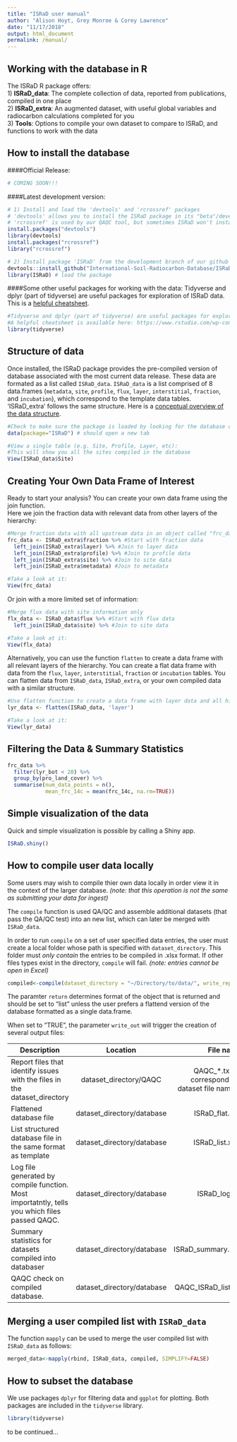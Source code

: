 ```yaml
---
title: "ISRaD user manual"
author: "Alison Hoyt, Grey Monroe & Corey Lawrence"
date: "11/17/2018"
output: html_document
permalink: /manual/
---
```


## Working with the database in R
The ISRaD R package offers:  
1) **ISRaD_data**: The complete collection of data, reported from publications, compiled in one place  
2) **ISRaD_extra**: An augmented dataset, with useful global variables and radiocarbon calculations completed for you  
3) **Tools**: Options to compile your own dataset to compare to ISRaD, and functions to work with the data  

## How to install the database
####Official Release:
```r
# COMING SOON!!!
```

####Latest development version:
```r

# 1) Install and load the 'devtools' and 'rcrossref' packages
# 'devtools' allows you to install the ISRaD package in its "beta"/development form
# 'rcrossref' is used by our QAQC tool, but sometimes ISRaD won't install without it
install.packages("devtools")
library(devtools) 
install.packages("rcrossref")
library("rcrossref")

# 2) Install package 'ISRaD' from the development branch of our github repository:
devtools::install_github("International-Soil-Radiocarbon-Database/ISRaD", ref="dev")
library(ISRaD) # load the package


```
####Some other useful packages for working with the data:
Tidyverse and dplyr (part of tidyverse) are useful packages for exploration of ISRaD data. This is a [helpful cheatsheet](https://www.rstudio.com/wp-content/uploads/2015/02/data-wrangling-cheatsheet.pdf).
```r
#Tidyverse and dplyr (part of tidyverse) are useful packages for exploration of ISRaD data. 
#A helpful cheatsheet is available here: https://www.rstudio.com/wp-content/uploads/2015/02/data-wrangling-cheatsheet.pdf
library(tidyverse)
```


## Structure of data
Once installed, the ISRaD package provides the pre-compiled version of database associated with the most current data release. These data are formated as a list called `ISRaD_data`. `ISRaD_data` is a list comprised of 8 data.frames (`metadata`, `site`, `profile`, `flux`, `layer`, `interstitial`, `fraction`, and `incubation`), which correspond to the template data tables. 'ISRaD_extra' follows the same structure. Here is a [conceptual overview of the data structure](https://international-soil-radiocarbon-database.github.io/ISRaD/database/).


```r

#Check to make sure the package is loaded by looking for the database object "ISRaD_data"
data(package="ISRaD") # should open a new tab

#View a single table (e.g. Site, Profile, Layer, etc):
#This will show you all the sites compiled in the database
View(ISRaD_data$Site)

```

## Creating Your Own Data Frame of Interest
Ready to start your analysis? You can create your own data frame using the join function.  
Here we join the fraction data with relevant data from other layers of the hierarchy:

```r

#Merge fraction data with all upstream data in an object called "frc_data"
frc_data <- ISRaD_extra$fraction %>% #Start with fraction data
  left_join(ISRaD_extra$layer) %>% #Join to layer data
  left_join(ISRaD_extra$profile) %>% #Join to profile data
  left_join(ISRaD_extra$site) %>% #Join to site data
  left_join(ISRaD_extra$metadata) #Join to metadata

#Take a look at it:
View(frc_data)

```
  
Or join with a more limited set of information: 

```r

#Merge flux data with site information only
flx_data <- ISRaD_data$flux %>% #Start with flux data
  left_join(ISRaD_data$site) %>% #Join to site data

#Take a look at it:
View(flx_data)

```

Alternatively, you can use the function `flatten` to create a data frame with all relevant layers of the hierarchy. You can create a flat data frame with data from the `flux`, `layer`, `interstitial`, `fraction` or `incubation` tables. You can flatten data from `ISRaD_data`, `ISRaD_extra`, or your own compiled data with a similar structure. 

```r

#Use flatten function to create a data frame with layer data and all higher levels of the hierarchy
lyr_data <- flatten(ISRaD_data, 'layer')

#Take a look at it:
View(lyr_data)

```

## Filtering the Data & Summary Statistics 
```r
frc_data %>%
  filter(lyr_bot < 20) %>%
  group_by(pro_land_cover) %>%
  summarise(num_data_points = n(),
            mean_frc_14c = mean(frc_14c, na.rm=TRUE))

```


## Simple visualization of the data
Quick and simple visualization is possible by calling a Shiny app.
```r
ISRaD.shiny()
```

## How to compile user data locally
Some users may wish to compile thier own data locally in order view it in the context of the larger database. *(note: that this operation is not the same as submitting your data for ingest)*

The `compile` function is used QA/QC and assemble additional datasets (that pass the QA/QC test) into an new list, which can later be merged with `ISRaD_data`. 

In order to run `compile` on a set of user specified data entries, the user must create a local folder whose path is specified with `dataset_directory`. This folder must *only contain* the entries to be compiled in .xlsx format. If other files types exist in the directory, `compile` will fail. *(note: entries cannot be open in Excel)*

```r
compiled<-compile(dataset_directory = "~/Directory/to/data/", write_report = T, write_out = T, return="list")
```
The paramter `return` determines format of the object that is returned and should be set to "list" unless the user prefers a flattend version of the database formatted as a single data.frame.

When set to "TRUE", the parameter `write_out` will trigger the creation of several output files:

| Description | Location | File name |
| ----------------------------- |:-------:| ------------:|
| Report files that identify issues with the files in the dataset_directory | dataset_directory/QAQC  | QAQC_\*.txt (\* corresponds to dataset file names) |
| Flattened database file    | dataset_directory/database       |   ISRaD_flat.csv |
| List structured database file in the same format as template | dataset_directory/database  |    ISRaD_list.xlsx |
| Log file generated by compile function. Most importatntly, tells you which files passed QAQC. | dataset_directory/database  |   ISRaD_log.txt |
| Summary statistics for datasets compiled into databaser | dataset_directory/database  |   ISRaD_summary.csv |
| QAQC check on compiled database. | dataset_directory/database  |  QAQC_ISRaD_list.txt |

## Merging a user compiled list with `ISRaD_data`
The function `mapply` can be used to merge the user compiled list with `ISRaD_data` as follows:
```r
merged_data<-mapply(rbind, ISRaD_data, compiled, SIMPLIFY=FALSE)
```

## How to subset the database
We use packages `dplyr` for filtering data and `ggplot` for plotting. Both packages are included in the `tidyverse` library. 
```r
library(tidyverse)
```
to be continued...


